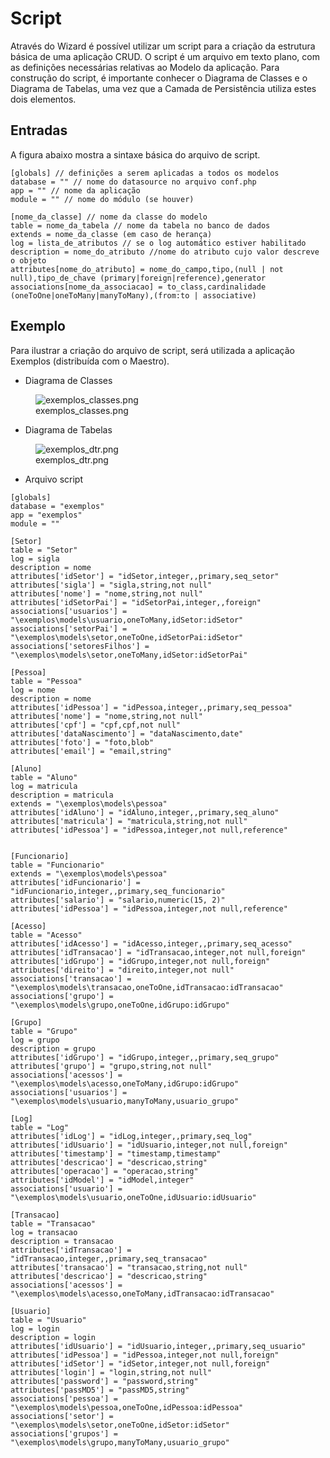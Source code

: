 <text xml:space="preserve">
= Script =
Através do Wizard é possível utilizar um script para a criação da estrutura básica de uma aplicação CRUD.
O script é um arquivo em texto plano, com as definições necessárias relativas ao Modelo da aplicação. Para construção do script, é importante conhecer o Diagrama de Classes e o Diagrama de Tabelas, uma vez que a Camada de Persistência utiliza estes dois elementos.

== Entradas ==
A figura abaixo mostra a sintaxe básica do arquivo de script.
<pre lang="txt">
[globals] // definições a serem aplicadas a todos os modelos
database = "" // nome do datasource no arquivo conf.php
app = "" // nome da aplicação
module = "" // nome do módulo (se houver)

[nome_da_classe] // nome da classe do modelo
table = nome_da_tabela // nome da tabela no banco de dados
extends = nome_da_classe (em caso de herança)
log = lista_de_atributos // se o log automático estiver habilitado
description = nome_do_atributo //nome do atributo cujo valor descreve o objeto
attributes[nome_do_atributo] = nome_do_campo,tipo,(null | not null),tipo_de_chave (primary|foreign|reference),generator
associations[nome_da_associacao] = to_class,cardinalidade (oneToOne|oneToMany|manyToMany),(from:to | associative)
</pre>

== Exemplo ==
Para ilustrar a criação do arquivo de script, será utilizada a aplicação Exemplos (distribuída com o Maestro).

*Diagrama de Classes
[[Image:exemplos_classes.png]]

*Diagrama de Tabelas
[[Image:exemplos_dtr.png]]

* Arquivo script
<pre lang="txt">
[globals]
database = "exemplos"
app = "exemplos"
module = ""

[Setor]
table = "Setor"
log = sigla
description = nome
attributes['idSetor'] = "idSetor,integer,,primary,seq_setor"
attributes['sigla'] = "sigla,string,not null" 
attributes['nome'] = "nome,string,not null"
attributes['idSetorPai'] = "idSetorPai,integer,,foreign"
associations['usuarios'] = "\exemplos\models\usuario,oneToMany,idSetor:idSetor"
associations['setorPai'] = "\exemplos\models\setor,oneToOne,idSetorPai:idSetor"
associations['setoresFilhos'] = "\exemplos\models\setor,oneToMany,idSetor:idSetorPai"

[Pessoa] 
table = "Pessoa"
log = nome
description = nome
attributes['idPessoa'] = "idPessoa,integer,,primary,seq_pessoa"
attributes['nome'] = "nome,string,not null"
attributes['cpf'] = "cpf,cpf,not null"
attributes['dataNascimento'] = "dataNascimento,date"
attributes['foto'] = "foto,blob"
attributes['email'] = "email,string"

[Aluno] 
table = "Aluno"
log = matricula
description = matricula
extends = "\exemplos\models\pessoa"
attributes['idAluno'] = "idAluno,integer,,primary,seq_aluno"
attributes['matricula'] = "matricula,string,not null"
attributes['idPessoa'] = "idPessoa,integer,not null,reference"


[Funcionario] 
table = "Funcionario"
extends = "\exemplos\models\pessoa"
attributes['idFuncionario'] = "idFuncionario,integer,,primary,seq_funcionario"
attributes['salario'] = "salario,numeric(15, 2)" 
attributes['idPessoa'] = "idPessoa,integer,not null,reference"

[Acesso] 
table = "Acesso"
attributes['idAcesso'] = "idAcesso,integer,,primary,seq_acesso"
attributes['idTransacao'] = "idTransacao,integer,not null,foreign"
attributes['idGrupo'] = "idGrupo,integer,not null,foreign"
attributes['direito'] = "direito,integer,not null"
associations['transacao'] = "\exemplos\models\transacao,oneToOne,idTransacao:idTransacao"
associations['grupo'] = "\exemplos\models\grupo,oneToOne,idGrupo:idGrupo"

[Grupo] 
table = "Grupo"
log = grupo
description = grupo
attributes['idGrupo'] = "idGrupo,integer,,primary,seq_grupo"
attributes['grupo'] = "grupo,string,not null"
associations['acessos'] = "\exemplos\models\acesso,oneToMany,idGrupo:idGrupo"
associations['usuarios'] = "\exemplos\models\usuario,manyToMany,usuario_grupo"

[Log] 
table = "Log"
attributes['idLog'] = "idLog,integer,,primary,seq_log"
attributes['idUsuario'] = "idUsuario,integer,not null,foreign"
attributes['timestamp'] = "timestamp,timestamp"
attributes['descricao'] = "descricao,string"
attributes['operacao'] = "operacao,string"
attributes['idModel'] = "idModel,integer"
associations['usuario'] = "\exemplos\models\usuario,oneToOne,idUsuario:idUsuario"

[Transacao] 
table = "Transacao"
log = transacao
description = transacao
attributes['idTransacao'] = "idTransacao,integer,,primary,seq_transacao"
attributes['transacao'] = "transacao,string,not null"
attributes['descricao'] = "descricao,string"
associations['acessos'] = "\exemplos\models\acesso,oneToMany,idTransacao:idTransacao"

[Usuario] 
table = "Usuario"
log = login
description = login
attributes['idUsuario'] = "idUsuario,integer,,primary,seq_usuario"
attributes['idPessoa'] = "idPessoa,integer,not null,foreign"
attributes['idSetor'] = "idSetor,integer,not null,foreign"
attributes['login'] = "login,string,not null"
attributes['password'] = "password,string"
attributes['passMD5'] = "passMD5,string"
associations['pessoa'] = "\exemplos\models\pessoa,oneToOne,idPessoa:idPessoa"
associations['setor'] = "\exemplos\models\setor,oneToOne,idSetor:idSetor"
associations['grupos'] = "\exemplos\models\grupo,manyToMany,usuario_grupo"
</pre>
</text>